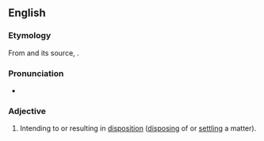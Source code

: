 ==English==

===Etymology===
From {{etyl|frm}} {{term|dispositif|lang=frm}} and its source, {{etyl|la}} {{term|dispositus|lang=la}}.

===Pronunciation===
* {{a|UK}} {{IPA|/dɪˈspɒzɪtɪv/}}

===Adjective===
{{en-adj}}

# Intending to or resulting in [[disposition]] ([[disposing]] of or [[settling]] a matter).